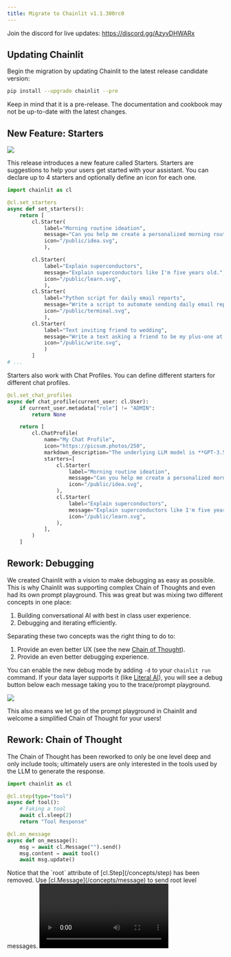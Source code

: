 ```yaml
---
title: Migrate to Chainlit v1.1.300rc0
---
```


<Note>Join the discord for live updates: https://discord.gg/AzyvDHWARx</Note>

## Updating Chainlit

Begin the migration by updating Chainlit to the latest release candidate version:

```bash
pip install --upgrade chainlit --pre
```

<Warning>
  Keep in mind that it is a pre-release. The documentation and cookbook may not
  be up-to-date with the latest changes.
</Warning>

## New Feature: Starters

<Frame caption="Starters example">
  <img src="/images/starters.gif" />
</Frame>

This release introduces a new feature called Starters. Starters are suggestions to help your users get started with your assistant.
You can declare up to 4 starters and optionally define an icon for each one.

```python starters.py
import chainlit as cl

@cl.set_starters
async def set_starters():
    return [
        cl.Starter(
            label="Morning routine ideation",
            message="Can you help me create a personalized morning routine that would help increase my productivity throughout the day? Start by asking me about my current habits and what activities energize me in the morning.",
            icon="/public/idea.svg",
            ),

        cl.Starter(
            label="Explain superconductors",
            message="Explain superconductors like I'm five years old.",
            icon="/public/learn.svg",
            ),
        cl.Starter(
            label="Python script for daily email reports",
            message="Write a script to automate sending daily email reports in Python, and walk me through how I would set it up.",
            icon="/public/terminal.svg",
            ),
        cl.Starter(
            label="Text inviting friend to wedding",
            message="Write a text asking a friend to be my plus-one at a wedding next month. I want to keep it super short and casual, and offer an out.",
            icon="/public/write.svg",
            )
        ]
# ...
```

Starters also work with Chat Profiles. You can define different starters for different chat profiles.

```python starters_with_chat_profiles.py
@cl.set_chat_profiles
async def chat_profile(current_user: cl.User):
    if current_user.metadata["role"] != "ADMIN":
        return None

    return [
        cl.ChatProfile(
            name="My Chat Profile",
            icon="https://picsum.photos/250",
            markdown_description="The underlying LLM model is **GPT-3.5**, a *175B parameter model* trained on 410GB of text data.",
            starters=[
                cl.Starter(
                    label="Morning routine ideation",
                    message="Can you help me create a personalized morning routine that would help increase my productivity throughout the day? Start by asking me about my current habits and what activities energize me in the morning.",
                    icon="/public/idea.svg",
                ),
                cl.Starter(
                    label="Explain superconductors",
                    message="Explain superconductors like I'm five years old.",
                    icon="/public/learn.svg",
                ),
            ],
        )
    ]
```

## Rework: Debugging

We created Chainlit with a vision to make debugging as easy as possible. This is why Chainlit was supporting complex Chain of Thoughts and even had its own prompt playground.
This was great but was mixing two different concepts in one place:

1. Building conversational AI with best in class user experience.
2. Debugging and iterating efficiently.

Separating these two concepts was the right thing to do to:

1. Provide an even better UX (see the new [Chain of Thought](#chain-of-thought-rework)).
2. Provide an even better debugging experience.

You can enable the new debug mode by adding `-d` to your `chainlit run` command. If your data layer supports it (like [Literal AI](https://literalai.com)), you will see a debug button below each message taking you to the trace/prompt playground.

<Frame caption="Debug example">
  <img src="/images/debug.gif" />
</Frame>

This also means we let go of the prompt playground in Chainlit and welcome a simplified Chain of Thought for your users!

## Rework: Chain of Thought

The Chain of Thought has been reworked to only be one level deep and only include tools; ultimately users are only interested in the tools used by the LLM to generate the response.

```python new_cot.py
import chainlit as cl

@cl.step(type="tool")
async def tool():
    # Faking a tool
    await cl.sleep(2)
    return "Tool Response"

@cl.on_message
async def on_message():
    msg = await cl.Message("").send()
    msg.content = await tool()
    await msg.update()
```

<Warning>
  Notice that the `root` attribute of [cl.Step](/concepts/step) has been
  removed. Use [cl.Message](/concepts/message) to send root level messages.
</Warning>

<Frame caption="New CoT">
  <video controls autoPlay loop src="/images/cot.mp4" />
</Frame>

The data layer is still be able to provide the full Chain of Thought for debugging purposes.

## Rework: Avatars

The previous `cl.Avatar` element was adding overhead to developers forcing them to resend the avatars to each session.
It was also not working with resumed conversations.

`cl.Avatar` has been removed entirely. Now, you should place your avatar files in `/public/avatars`.
Let's say your message author is `My Assistant`, then you should place the avatar in `/public/avatars/my-assistant.png`.

If no avatar is found, it will default to the favicon.

## Rework: Custom Endpoints

Chainlit is now mountable as a FastAPI sub application. This allows you to use Chainlit on your existing FastAPI application.

Check the [FastAPI integration](/integrations/fastapi) and [API documentation](/deploy/api) for more information.

## Minor Changes

1. You can now configure the default theme in the `config.toml` file.

```toml config.toml
[UI]
  [UI.theme]
      default = "dark"
```

2. The `running`, `took_one` and `took_other` translations have been replaced by `used`.
   Either manually replace them in your translations or delete the translations file to regenerate it.

3. The `show_readme_as_default` config has been removed in favor of starters.

4. Root level messages will no longer collapse.

## Conclusion

<Note>
  Full changelog available
  [here](https://github.com/Chainlit/chainlit/blob/main/CHANGELOG.md#11300rc0---2024-05-27).
</Note>

This pre-release brings a lot of changes to Chainlit. It is not yet stable, but we are excited to hear your feedback on it and improve it further!
